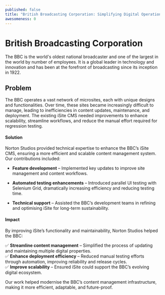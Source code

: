 ```yaml
---
published: false
title: "British Broadcasting Corporation: Simplifying Digital Operations"
awesomeness: 0
---
```

# British Broadcasting Corporation

The BBC is the world's oldest national broadcaster and one of the largest in the world by number of employees. It is a global leader in technology and innovation and has been at the forefront of broadcasting since its inception in 1922.

## **Problem**

The BBC operates a vast network of microsites, each with unique designs and functionalities. Over time, these sites became increasingly difficult to manage, leading to inefficiencies in content updates, maintenance, and deployment. The existing iSite CMS needed improvements to enhance scalability, streamline workflows, and reduce the manual effort required for regression testing.

#### **Solution**

Norton Studios provided technical expertise to enhance the BBC’s iSite CMS, ensuring a more efficient and scalable content management system. Our contributions included:

*   **Feature development** – Implemented key updates to improve site management and content workflows.
    
*   **Automated testing enhancements** – Introduced parallel UI testing with Selenium Grid, dramatically increasing efficiency and reducing testing time.
    
*   **Technical support** – Assisted the BBC’s development teams in refining and optimising iSite for long-term sustainability.
    

#### **Impact**

By improving iSite’s functionality and maintainability, Norton Studios helped the BBC:

✅ **Streamline content management** – Simplified the process of updating and maintaining multiple digital properties.  
✅ **Enhance deployment efficiency** – Reduced manual testing efforts through automation, improving reliability and release cycles.  
✅ **Improve scalability** – Ensured iSite could support the BBC’s evolving digital ecosystem.

Our work helped modernise the BBC’s content management infrastructure, making it more efficient, adaptable, and future-proof.